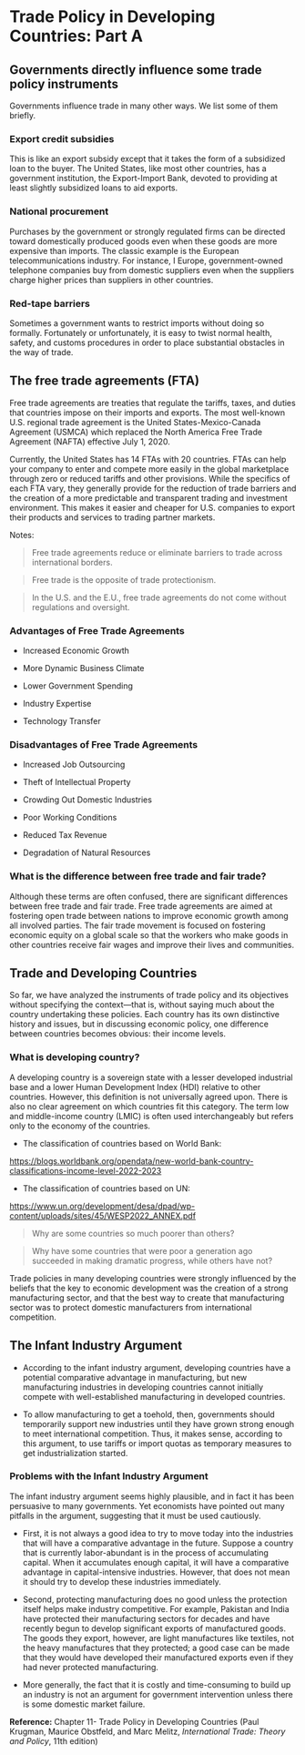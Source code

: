 # Trade Policy in Developing Countries: Part A

## Governments directly influence some trade policy instruments

Governments influence trade in many other ways. We list some of them briefly.

### Export credit subsidies

This is like an export subsidy except that it takes the form of a subsidized loan to the buyer. The United States, like most other countries, has a government institution, the Export-Import Bank, devoted to providing at least slightly subsidized loans to aid exports.

### National procurement

Purchases by the government or strongly regulated firms can be directed toward domestically produced goods even when these goods are more expensive than imports. The classic example is the European telecommunications industry. For instance, I Europe, government-owned telephone companies buy from domestic suppliers even when the suppliers charge higher prices than suppliers in other countries.

### Red-tape barriers

Sometimes a government wants to restrict imports without doing so formally. Fortunately or unfortunately, it is easy to twist normal health, safety, and customs procedures in order to place substantial obstacles in the way of trade.

## The free trade agreements (FTA)

Free trade agreements are treaties that regulate the tariffs, taxes, and duties that countries impose on their imports and exports. The most well-known U.S. regional trade agreement is the United States-Mexico-Canada Agreement (USMCA) which replaced the North America Free Trade Agreement (NAFTA) effective July 1, 2020.

Currently, the United States has 14 FTAs with 20 countries. FTAs can help your company to enter and compete more easily in the global marketplace through zero or reduced tariffs and other provisions. While the specifics of each FTA vary, they generally provide for the reduction of trade barriers and the creation of a more predictable and transparent trading and investment environment. This makes it easier and cheaper for U.S. companies to export their products and services to trading partner markets.

Notes:

> Free trade agreements reduce or eliminate barriers to trade across international borders.

> Free trade is the opposite of trade protectionism.

> In the U.S. and the E.U., free trade agreements do not come without regulations and oversight.

### Advantages of Free Trade Agreements

-   Increased Economic Growth

-   More Dynamic Business Climate

-   Lower Government Spending

-   Industry Expertise

-   Technology Transfer

### Disadvantages of Free Trade Agreements

-   Increased Job Outsourcing

-   Theft of Intellectual Property

-   Crowding Out Domestic Industries

-   Poor Working Conditions

-   Reduced Tax Revenue

-   Degradation of Natural Resources

### What is the difference between free trade and fair trade?

Although these terms are often confused, there are significant differences between free trade and fair trade. Free trade agreements are aimed at fostering open trade between nations to improve economic growth among all involved parties. The fair trade movement is focused on fostering economic equity on a global scale so that the workers who make goods in other countries receive fair wages and improve their lives and communities.

## Trade and Developing Countries

So far, we have analyzed the instruments of trade policy and its objectives without specifying the context---that is, without saying much about the country undertaking these policies. Each country has its own distinctive history and issues, but in discussing economic policy, one difference between countries becomes obvious: their income levels.

### What is developing country?

A developing country is a sovereign state with a lesser developed industrial base and a lower Human Development Index (HDI) relative to other countries. However, this definition is not universally agreed upon. There is also no clear agreement on which countries fit this category. The term low and middle-income country (LMIC) is often used interchangeably but refers only to the economy of the countries.

-   The classification of countries based on World Bank:

<https://blogs.worldbank.org/opendata/new-world-bank-country-classifications-income-level-2022-2023>

-   The classification of countries based on UN:

<https://www.un.org/development/desa/dpad/wp-content/uploads/sites/45/WESP2022_ANNEX.pdf>

> Why are some countries so much poorer than others?

> Why have some countries that were poor a generation ago succeeded in making dramatic progress, while others have not?

Trade policies in many developing countries were strongly influenced by the beliefs that the key to economic development was the creation of a strong manufacturing sector, and that the best way to create that manufacturing sector was to protect domestic manufacturers from international competition.

## The Infant Industry Argument

-   According to the infant industry argument, developing countries have a potential comparative advantage in manufacturing, but new manufacturing industries in developing countries cannot initially compete with well-established manufacturing in developed countries.

-   To allow manufacturing to get a toehold, then, governments should temporarily support new industries until they have grown strong enough to meet international competition. Thus, it makes sense, according to this argument, to use tariffs or import quotas as temporary measures to get industrialization started.

### Problems with the Infant Industry Argument

The infant industry argument seems highly plausible, and in fact it has been persuasive to many governments. Yet economists have pointed out many pitfalls in the argument, suggesting that it must be used cautiously.

-   First, it is not always a good idea to try to move today into the industries that will have a comparative advantage in the future. Suppose a country that is currently labor-abundant is in the process of accumulating capital. When it accumulates enough capital, it will have a comparative advantage in capital-intensive industries. However, that does not mean it should try to develop these industries immediately.

-   Second, protecting manufacturing does no good unless the protection itself helps make industry competitive. For example, Pakistan and India have protected their manufacturing sectors for decades and have recently begun to develop significant exports of manufactured goods. The goods they export, however, are light manufactures like textiles, not the heavy manufactures that they protected; a good case can be made that they would have developed their manufactured exports even if they had never protected manufacturing.

-   More generally, the fact that it is costly and time-consuming to build up an industry is not an argument for government intervention unless there is some domestic market failure.

**Reference:** Chapter 11- Trade Policy in Developing Countries (Paul Krugman, Maurice Obstfeld, and Marc Melitz, *International Trade: Theory and Policy*, 11th edition)
